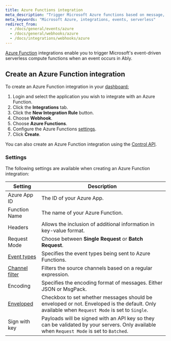 ```yaml
---
title: Azure Functions integration
meta_description: "Trigger Microsoft Azure functions based on message, channel lifecycle, channel occupancy, and presence events."
meta_keywords: "Microsoft Azure, integrations, events, serverless"
redirect_from:
  - /docs/general/events/azure
  - /docs/general/webhooks/azure
  - /docs/integrations/webhooks/azure
---
```


[Azure Function](https://azure.microsoft.com/en-gb/services/functions/) integrations enable you to trigger Microsoft's event-driven serverless compute functions when an event occurs in Ably.

## Create an Azure Function integration <a id="create"/>

To create an Azure Function integration in your [dashboard:](https://ably.com/dashboard/any)

1. Login and select the application you wish to integrate with an Azure Function.
2. Click the **Integrations** tab.
3. Click the **New Integration Rule** button.
4. Choose **Webhook**.
5. Choose **Azure Functions**.
6. Configure the Azure Functions [settings](#settings).
7. Click **Create**.

You can also create an Azure Function integration using the [Control API](/docs/platform/account/control-api).

### Settings <a id="settings"/>

The following settings are available when creating an Azure Function integration:

| Setting | Description |
| ------- | ----------- |
| Azure App ID | The ID of your Azure App. |
| Function Name | The name of your Azure Function. |
| Headers | Allows the inclusion of additional information in key-value format. |
| Request Mode | Choose between **Single Request** or **Batch Request**. |
| [Event types](/docs/platform/integrations/webhooks#sources) | Specifies the event types being sent to Azure Functions. |
| [Channel filter](/docs/platform/integrations/webhooks#filter) | Filters the source channels based on a regular expression. |
| Encoding | Specifies the encoding format of messages. Either JSON or MsgPack. |
| [Enveloped](/docs/platform/integrations/webhooks#enveloped) | Checkbox to set whether messages should be enveloped or not. Enveloped is the default. Only available when `Request Mode` is set to `Single`. |
| Sign with key | Payloads will be signed with an API key so they can be validated by your servers. Only available when `Request Mode` is set to `Batched`. |
